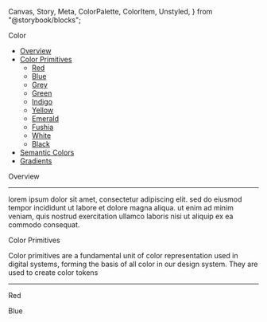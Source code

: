  Canvas,
  Story,
  Meta,
  ColorPalette,
  ColorItem,
  Unstyled,
} from "@storybook/blocks";

<Meta of={ColorStories} title="foundations/colors" />

<Unstyled>

<PageTitle>Color</PageTitle>

- [Overview](#overview)
- [Color Primitives](#color-primitives)
  - [Red](#red)
  - [Blue](#blue)
  - [Grey](#grey)
  - [Green](#green)
  - [Indigo](#indigo)
  - [Yellow](#yellow)
  - [Emerald](#emerald)
  - [Fushia](#fushia)
  - [White](#white)
  - [Black](#black)
- [Semantic Colors](#semantic-colors)
- [Gradients](#gradients)

<SectionTitle id="overview">Overview</SectionTitle>

---

lorem ipsum dolor sit amet, consectetur adipiscing elit. sed do eiusmod tempor
incididunt ut labore et dolore magna aliqua. ut enim ad minim veniam, quis
nostrud exercitation ullamco laboris nisi ut aliquip ex ea commodo consequat.

<SectionTitle id="color-primitives">Color Primitives</SectionTitle>

Color primitives are a fundamental unit of color representation used in
digital systems, forming the basis of all color in our design system. They are
used to create color tokens

---

<SubTitle id="red">Red</SubTitle>

<Story of={ColorStories.Red} />

<SubTitle id="blue">Blue</SubTitle>

<Story of={ColorStories.Blue} />

</Unstyled>
